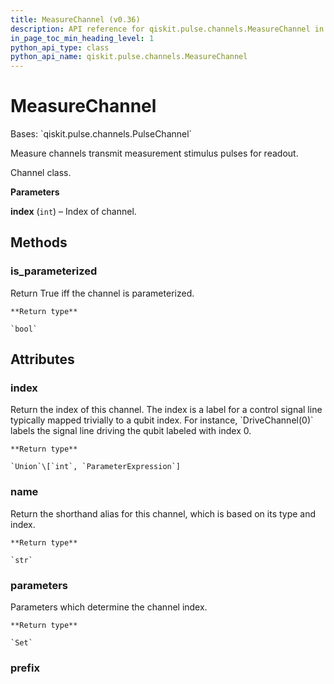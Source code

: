 ```yaml
---
title: MeasureChannel (v0.36)
description: API reference for qiskit.pulse.channels.MeasureChannel in qiskit v0.36
in_page_toc_min_heading_level: 1
python_api_type: class
python_api_name: qiskit.pulse.channels.MeasureChannel
---
```


# MeasureChannel

<Class id="qiskit.pulse.channels.MeasureChannel" isDedicatedPage={true} github="https://github.com/qiskit/qiskit/tree/stable/0.20/qiskit/pulse/channels.py" signature="MeasureChannel(index)" modifiers="class">
  Bases: `qiskit.pulse.channels.PulseChannel`

  Measure channels transmit measurement stimulus pulses for readout.

  Channel class.

  **Parameters**

  **index** (`int`) – Index of channel.

  ## Methods

  <span id="qiskit-pulse-channels-measurechannel-is-parameterized" />

  ### is\_parameterized

  <Function id="qiskit.pulse.channels.MeasureChannel.is_parameterized" signature="MeasureChannel.is_parameterized()">
    Return True iff the channel is parameterized.

    **Return type**

    `bool`
  </Function>

  ## Attributes

  ### index

  <Attribute id="qiskit.pulse.channels.MeasureChannel.index">
    Return the index of this channel. The index is a label for a control signal line typically mapped trivially to a qubit index. For instance, `DriveChannel(0)` labels the signal line driving the qubit labeled with index 0.

    **Return type**

    `Union`\[`int`, `ParameterExpression`]
  </Attribute>

  ### name

  <Attribute id="qiskit.pulse.channels.MeasureChannel.name">
    Return the shorthand alias for this channel, which is based on its type and index.

    **Return type**

    `str`
  </Attribute>

  ### parameters

  <Attribute id="qiskit.pulse.channels.MeasureChannel.parameters">
    Parameters which determine the channel index.

    **Return type**

    `Set`
  </Attribute>

  ### prefix

  <Attribute id="qiskit.pulse.channels.MeasureChannel.prefix" attributeValue="'m'" />
</Class>

